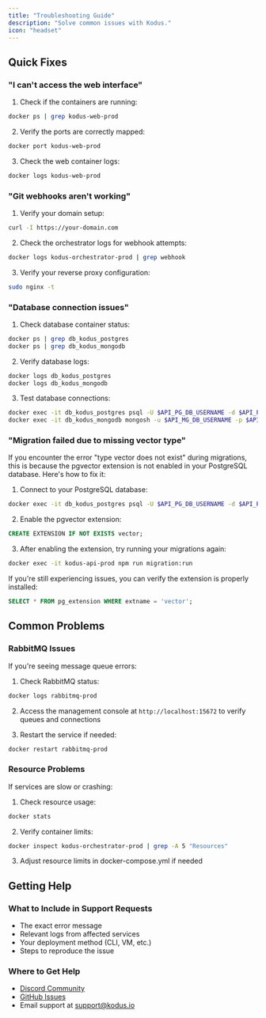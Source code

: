 ```yaml
---
title: "Troubleshooting Guide"
description: "Solve common issues with Kodus."
icon: "headset"
---
```


## Quick Fixes

### "I can't access the web interface"

1. Check if the containers are running:

```bash
docker ps | grep kodus-web-prod
```

2. Verify the ports are correctly mapped:

```bash
docker port kodus-web-prod
```

3. Check the web container logs:

```bash
docker logs kodus-web-prod
```

### "Git webhooks aren't working"

1. Verify your domain setup:

```bash
curl -I https://your-domain.com
```

2. Check the orchestrator logs for webhook attempts:

```bash
docker logs kodus-orchestrator-prod | grep webhook
```

3. Verify your reverse proxy configuration:

```bash
sudo nginx -t
```

### "Database connection issues"

1. Check database container status:

```bash
docker ps | grep db_kodus_postgres
docker ps | grep db_kodus_mongodb
```

2. Verify database logs:

```bash
docker logs db_kodus_postgres
docker logs db_kodus_mongodb
```

3. Test database connections:

```bash
docker exec -it db_kodus_postgres psql -U $API_PG_DB_USERNAME -d $API_PG_DB_DATABASE
docker exec -it db_kodus_mongodb mongosh -u $API_MG_DB_USERNAME -p $API_MG_DB_PASSWORD
```

### "Migration failed due to missing vector type"

If you encounter the error "type vector does not exist" during migrations, this is because the pgvector extension is not enabled in your PostgreSQL database. Here's how to fix it:

1. Connect to your PostgreSQL database:

```bash
docker exec -it db_kodus_postgres psql -U $API_PG_DB_USERNAME -d $API_PG_DB_DATABASE
```

2. Enable the pgvector extension:

```sql
CREATE EXTENSION IF NOT EXISTS vector;
```

3. After enabling the extension, try running your migrations again:

```bash
docker exec -it kodus-api-prod npm run migration:run
```

If you're still experiencing issues, you can verify the extension is properly installed:

```sql
SELECT * FROM pg_extension WHERE extname = 'vector';
```

## Common Problems

### RabbitMQ Issues

If you're seeing message queue errors:

1. Check RabbitMQ status:

```bash
docker logs rabbitmq-prod
```

2. Access the management console at `http://localhost:15672` to verify queues and connections

3. Restart the service if needed:

```bash
docker restart rabbitmq-prod
```

### Resource Problems

If services are slow or crashing:

1. Check resource usage:

```bash
docker stats
```

2. Verify container limits:

```bash
docker inspect kodus-orchestrator-prod | grep -A 5 "Resources"
```

3. Adjust resource limits in docker-compose.yml if needed

## Getting Help

### What to Include in Support Requests

- The exact error message
- Relevant logs from affected services
- Your deployment method (CLI, VM, etc.)
- Steps to reproduce the issue

### Where to Get Help

- [Discord Community](https://discord.gg/VkbfjbZr)
- [GitHub Issues](https://github.com/kodustech/kodus-installer/issues)
- Email support at support@kodus.io
